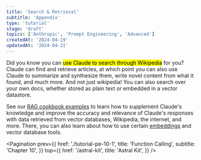 ```yaml
---
title: 'Search & Retrieval'
subtitle: 'Appendix'
type: 'tutorial'
stage: 'draft'
topics: ['Anthropic', 'Prompt Engineering', 'Advanced']
createdAt: '2024-04-19'
updatedAt: '2024-04-21'
---
```


Did you know you can <Mark>use Claude to search through Wikipedia</Mark> for you? Claude can find and retrieve articles, at which point you can also use Claude to summarize and synthesize them, write novel content from what it found, and much more. And not just wikipedia! You can also search over your own docs, whether stored as plain text or embedded in a vector datastore.

See our [RAG cookbook examples](https://github.com/anthropics/anthropic-cookbook/blob/main/third_party/Wikipedia/wikipedia-search-cookbook.ipynb) to learn how to supplement Claude's knowledge and improve the accuracy and relevance of Claude's responses with data retrieved from vector databases, Wikipedia, the internet, and more. There, you can also learn about how to use certain [embeddings](https://docs.anthropic.com/claude/docs/embeddings) and vector database tools.

<Pagination
  prev={{
    href: './tutorial-pe-10-1',
    title: 'Function Calling',
    subtitle: 'Chapter 10',
  }}
  top={{
    href: '/astral-kit',
    title: 'Astral Kit',
  }}
/>
